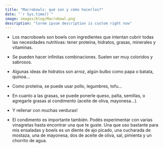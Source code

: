 ```yaml
---
title: "Macrobowls: qué son y cómo hacerlos?"
date: "`r Sys.time()`"
image: images/blog/Macrobowl.png
description: "lorem ipsum description is custom right now"
---
```



- Los macrobowls son bowls con ingredientes que intentan cubrir todas las necesidades nutritivas: tener proteína, hidratos, grasas, minerales y vitaminas.

- Se pueden hacer infinitas combinaciones. Suelen ser muy coloridos y sabrosos.

- Algunas ideas de hidratos son arroz, algún bulbo como papa o batata, quinoa...

- Como proteína, se puede usar pollo, legumbres, tofu...

- En cuanto a las grasas, se puede ponerle queso, palta, semillas, o agregarle grasas al condimento (aceite de oliva, mayonesa...).

- Y rellenar con muchas verduras!

- El condimento es importante también. Podés experimentar con varias vinagretas hasta encontrar una que te guste. Una que uso bastante para mis ensaladas y bowls es un diente de ajo picado, una cucharada de mostaza, una de mayonesa, dos de aceite de oliva, sal, pimienta y un chorrito de agua.